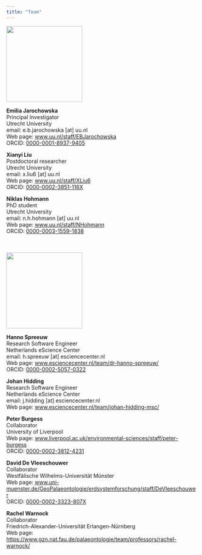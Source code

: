 ```yaml
---
title: "Team"
---
```


![](../img/Emilia.jpg){fig-align="left" width="200"}

**Emilia Jarochowska**\
Principal Investigator\
Utrecht University\
email: e.b.jarochowska \[at\] uu.nl\
Web page: [www.uu.nl/staff/EBJarochowska](https://www.uu.nl/staff/EBJarochowska)\
ORCID: [0000-0001-8937-9405](https://orcid.org/0000-0001-8937-9405)

**Xianyi Liu**\
Postdoctoral researcher\
Utrecht University\
email: x.liu6 \[at\] uu.nl\
Web page: [www.uu.nl/staff/XLiu6](https://www.uu.nl/staff/XLiu6)\
ORCID: [0000-0002-3851-116X](https://orcid.org/0000-0002-3851-116X)

**Niklas Hohmann**\
PhD student\
Utrecht University\
email: n.h.hohmann \[at\] uu.nl\
Web page: [www.uu.nl/staff/NHohmann](https://www.uu.nl/staff/NHHohmann)\
ORCID: [0000-0003-1559-1838](https://orcid.org/0000-0003-1559-1838)

\
\
![](../img/HS_cropped.png){fig-align="left" width="200"}

**Hanno Spreeuw**\
Research Software Engineer\
Netherlands eScience Center\
email: h.spreeuw \[at\] esciencecenter.nl\
Web page: [www.esciencecenter.nl/team/dr-hanno-spreeuw/](https://www.esciencecenter.nl/team/dr-hanno-spreeuw)\
ORCID: [0000-0002-5057-0322](https://orcid.org/0000-0002-5057-0322)

**Johan Hidding**\
Research Software Engineer\
Netherlands eScience Center\
email: j.hidding \[at\] esciencecenter.nl\
Web page: [www.esciencecenter.nl/team/johan-hidding-msc/](https://www.esciencecenter.nl/team/johan-hidding-msc/)

**Peter Burgess**\
Collaborator\
University of Liverpool\
Web page: [www.liverpool.ac.uk/environmental-sciences/staff/peter-burgess](https://www.liverpool.ac.uk/environmental-sciences/staff/peter-burgess/)\
ORCID: [0000-0002-3812-4231](https://orcid.org/0000-0002-3812-4231)

**David De Vleeschouwer**\
Collaborator\
Westfälische Wilhelms-Universität Münster\
Web page: [www.uni-muenster.de/GeoPalaeontologie/erdsystemforschung/staff/DeVleeschouwer](https://www.uni-muenster.de/GeoPalaeontologie/erdsystemforschung/staff/DeVleeschouwer.html)\
ORCID: [0000-0002-3323-807X](https://orcid.org/0000-0002-3323-807X)

**Rachel Warnock**\
Collaborator\
Friedrich-Alexander-Universität Erlangen-Nürnberg\
Web page: <https://www.gzn.nat.fau.de/palaeontologie/team/professors/rachel-warnock/>

